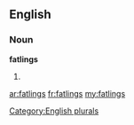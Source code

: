 ==English==

===Noun===
'''fatlings'''

# {{plural of|[[fatling]]}}

[[Category:English plurals]]

[[ar:fatlings]]
[[fr:fatlings]]
[[my:fatlings]]